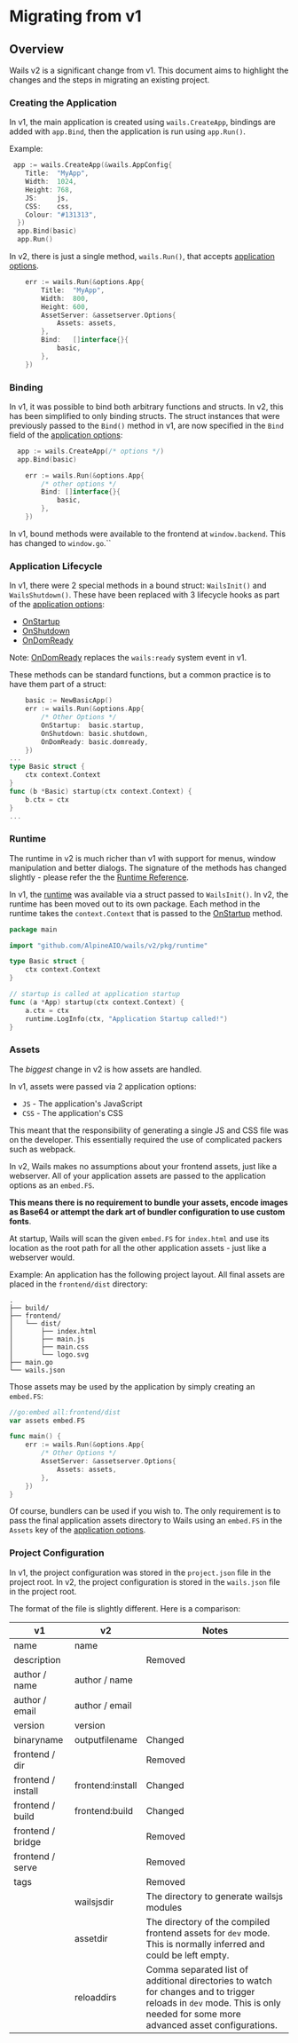 # Migrating from v1

## Overview

Wails v2 is a significant change from v1. This document aims to highlight the changes and the steps in migrating an existing project.

### Creating the Application

In v1, the main application is created using `wails.CreateApp`, bindings are added with `app.Bind`, then the
application is run using `app.Run()`.

Example:

```go title="v1"
 app := wails.CreateApp(&wails.AppConfig{
    Title:  "MyApp",
    Width:  1024,
    Height: 768,
    JS:     js,
    CSS:    css,
    Colour: "#131313",
  })
  app.Bind(basic)
  app.Run()
```

In v2, there is just a single method, `wails.Run()`, that accepts [application options](../reference/options.mdx#application-options).

```go title="v2"
	err := wails.Run(&options.App{
		Title:  "MyApp",
		Width:  800,
		Height: 600,
		AssetServer: &assetserver.Options{
			Assets: assets,
		},
		Bind:   []interface{}{
			basic,
		},
	})
```

### Binding

In v1, it was possible to bind both arbitrary functions and structs. In v2, this has been simplified to only binding structs.
The struct instances that were previously passed to the `Bind()` method in v1, are now specified in the `Bind` field of
the [application options](../reference/options.mdx#application-options):

```go title="v1"
  app := wails.CreateApp(/* options */)
  app.Bind(basic)
```

```go title="v2"
	err := wails.Run(&options.App{
		/* other options */
		Bind: []interface{}{
			basic,
		},
	})
```

In v1, bound methods were available to the frontend at `window.backend`. This has changed to `window.go`.``

### Application Lifecycle

In v1, there were 2 special methods in a bound struct: `WailsInit()` and `WailsShutdown()`. These have
been replaced with 3 lifecycle hooks as part of the [application options](../reference/options.mdx#application-options):

- [OnStartup](../reference/options.mdx#onstartup)
- [OnShutdown](../reference/options.mdx#onshutdown)
- [OnDomReady](../reference/options.mdx#ondomready)

Note: [OnDomReady](../reference/options.mdx#ondomready) replaces the `wails:ready` system event in v1.

These methods can be standard functions, but a common practice is to have them part of a struct:

```go title="v2"
    basic := NewBasicApp()
	err := wails.Run(&options.App{
	    /* Other Options */
		OnStartup:  basic.startup,
		OnShutdown: basic.shutdown,
		OnDomReady: basic.domready,
	})
...
type Basic struct {
    ctx context.Context
}
func (b *Basic) startup(ctx context.Context) {
    b.ctx = ctx
}
...
```

### Runtime

The runtime in v2 is much richer than v1 with support for menus, window manipulation
and better dialogs. The signature of the methods has changed slightly - please refer
the the [Runtime Reference](../reference/runtime/intro.mdx).

In v1, the [runtime](../reference/runtime/intro.mdx) was available via a struct passed to `WailsInit()`.
In v2, the runtime has been moved out to its own package. Each method in the runtime takes the
`context.Context` that is passed to the [OnStartup](../reference/options.mdx#onstartup) method.

```go title="Runtime Example"
package main

import "github.com/AlpineAIO/wails/v2/pkg/runtime"

type Basic struct {
	ctx context.Context
}

// startup is called at application startup
func (a *App) startup(ctx context.Context) {
	a.ctx = ctx
	runtime.LogInfo(ctx, "Application Startup called!")
}

```

### Assets

The _biggest_ change in v2 is how assets are handled.

In v1, assets were passed via 2 application options:

- `JS` - The application's JavaScript
- `CSS` - The application's CSS

This meant that the responsibility of generating a single JS and CSS file was on the
developer. This essentially required the use of complicated packers such as webpack.

In v2, Wails makes no assumptions about your frontend assets, just like a webserver.
All of your application assets are passed to the application options as an `embed.FS`.

**This means there is no requirement to bundle your assets, encode images as Base64 or
attempt the dark art of bundler configuration to use custom fonts**.

At startup, Wails
will scan the given `embed.FS` for `index.html` and use its location as the root path
for all the other application assets - just like a webserver would.

Example: An application has the following project layout. All final assets are placed in the
`frontend/dist` directory:

```shell
.
├── build/
├── frontend/
│   └── dist/
│       ├── index.html
│       ├── main.js
│       ├── main.css
│       └── logo.svg
├── main.go
└── wails.json
```

Those assets may be used by the application by simply creating an `embed.FS`:

```go title="Assets Example"
//go:embed all:frontend/dist
var assets embed.FS

func main() {
	err := wails.Run(&options.App{
	    /* Other Options */
		AssetServer: &assetserver.Options{
			Assets: assets,
		},
	})
}
```

Of course, bundlers can be used if you wish to. The only requirement is to pass
the final application assets directory to Wails using an `embed.FS` in the `Assets`
key of the [application options](../reference/options.mdx#application-options).

### Project Configuration

In v1, the project configuration was stored in the `project.json` file in the project root.
In v2, the project configuration is stored in the `wails.json` file in the project root.

The format of the file is slightly different. Here is a comparison:

<p align="center">

| v1                 | v2               | Notes                                                                                                                                                                      |
| ------------------ | ---------------- | -------------------------------------------------------------------------------------------------------------------------------------------------------------------------- |
| name               | name             |                                                                                                                                                                            |
| description        |                  | Removed                                                                                                                                                                    |
| author / name      | author / name    |                                                                                                                                                                            |
| author / email     | author / email   |                                                                                                                                                                            |
| version            | version          |                                                                                                                                                                            |
| binaryname         | outputfilename   | Changed                                                                                                                                                                    |
| frontend / dir     |                  | Removed                                                                                                                                                                    |
| frontend / install | frontend:install | Changed                                                                                                                                                                    |
| frontend / build   | frontend:build   | Changed                                                                                                                                                                    |
| frontend / bridge  |                  | Removed                                                                                                                                                                    |
| frontend / serve   |                  | Removed                                                                                                                                                                    |
| tags               |                  | Removed                                                                                                                                                                    |
|                    | wailsjsdir       | The directory to generate wailsjs modules                                                                                                                                  |
|                    | assetdir         | The directory of the compiled frontend assets for `dev` mode. This is normally inferred and could be left empty.                                                           |
|                    | reloaddirs       | Comma separated list of additional directories to watch for changes and to trigger reloads in `dev` mode. This is only needed for some more advanced asset configurations. |

</p>
